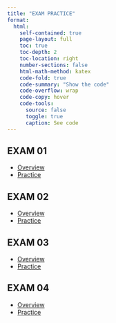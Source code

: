```yaml
---
title: "EXAM PRACTICE"
format:
  html:
    self-contained: true
    page-layout: full
    toc: true
    toc-depth: 2
    toc-location: right
    number-sections: false
    html-math-method: katex
    code-fold: true
    code-summary: "Show the code"
    code-overflow: wrap
    code-copy: hover
    code-tools:
      source: false
      toggle: true
      caption: See code
---
```


## EXAM 01

- [Overview](./exam01/overview.html)
- [Practice](./exam01/practice.html)

## EXAM 02

- [Overview](./exam02/overview.html)
- [Practice](./exam02/practice.html)

## EXAM 03

- [Overview](./exam03/overview.html)
- [Practice](./exam03/practice.html)

## EXAM 04

- [Overview](./exam04/overview.html)
- [Practice](./exam04/practice.html)

